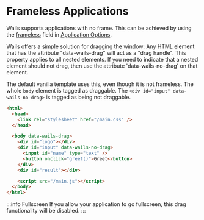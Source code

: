 
# Frameless Applications

Wails supports applications with no frame. This can be achieved by using the [frameless](../reference/options.mdx#frameless)
field in [Application Options](../reference/options.mdx#application-options).

Wails offers a simple solution for dragging the window: Any HTML element that has the attribute "data-wails-drag" will
act as a "drag handle". This property applies to all nested elements. If you need to indicate that a nested element
should not drag, then use the attribute 'data-wails-no-drag' on that element.

The default vanilla template uses this, even though it is not frameless. The whole `body` element is tagged as draggable.
The `<div id="input" data-wails-no-drag>` is tagged as being not draggable.

```html
<html>
  <head>
    <link rel="stylesheet" href="/main.css" />
  </head>

  <body data-wails-drag>
    <div id="logo"></div>
    <div id="input" data-wails-no-drag>
      <input id="name" type="text" />
      <button onclick="greet()">Greet</button>
    </div>
    <div id="result"></div>

    <script src="/main.js"></script>
  </body>
</html>
```

:::info Fullscreen
  If you allow your application to go fullscreen, this drag functionality will be disabled.
:::
